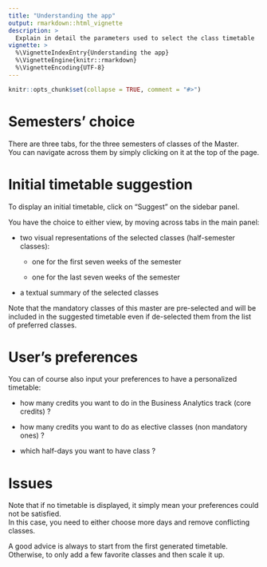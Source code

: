 ```yaml
---
title: "Understanding the app"
output: rmarkdown::html_vignette
description: >
  Explain in detail the parameters used to select the class timetable
vignette: >
  %\VignetteIndexEntry{Understanding the app}
  %\VignetteEngine{knitr::rmarkdown}
  %\VignetteEncoding{UTF-8}
---
```


```r
knitr::opts_chunk$set(collapse = TRUE, comment = "#>")
```

# Semesters' choice

There are three tabs, for the three semesters of classes of the Master.\
You can navigate across them by simply clicking on it at the top of the page.

# Initial timetable suggestion

To display an initial timetable, click on "Suggest" on the sidebar panel.

You have the choice to either view, by moving across tabs in the main panel:

-   two visual representations of the selected classes (half-semester classes):

    -   one for the first seven weeks of the semester

    -   one for the last seven weeks of the semester

-   a textual summary of the selected classes

Note that the mandatory classes of this master are pre-selected and will be included in the suggested timetable even if de-selected them from the list of preferred classes.

# User's preferences

You can of course also input your preferences to have a personalized timetable:

-   how many credits you want to do in the Business Analytics track (core credits) ?

-   how many credits you want to do as elective classes (non mandatory ones) ?

-   which half-days you want to have class ?

# Issues

Note that if no timetable is displayed, it simply mean your preferences could not be satisfied. \
In this case, you need to either choose more days and remove conflicting classes.

A good advice is always to start from the first generated timetable.\
Otherwise, to only add a few favorite classes and then scale it up.

